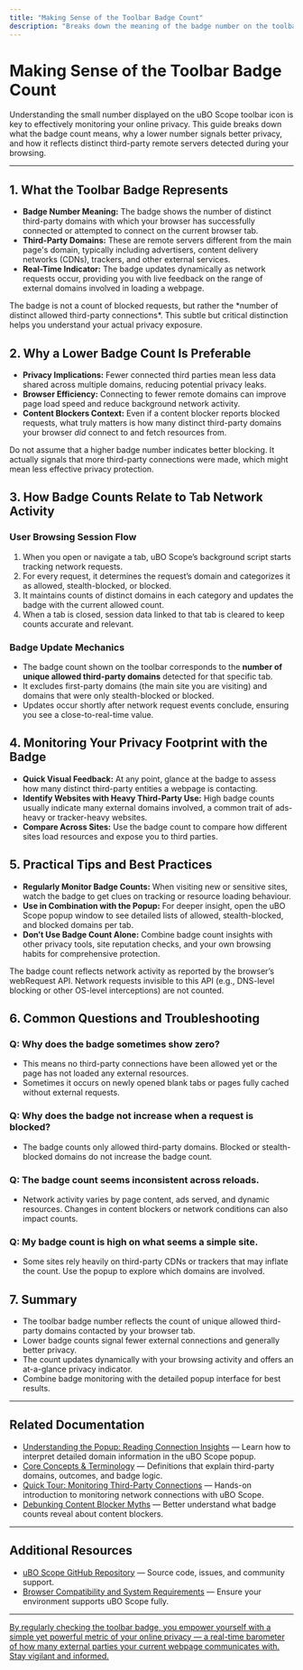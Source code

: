 ```yaml
---
title: "Making Sense of the Toolbar Badge Count"
description: "Breaks down the meaning of the badge number on the toolbar icon, explains why a lower number is preferable, and how badge updates relate to detected third-party servers. Empowers users to monitor their own privacy footprint in real time."
---
```


# Making Sense of the Toolbar Badge Count

Understanding the small number displayed on the uBO Scope toolbar icon is key to effectively monitoring your online privacy. This guide breaks down what the badge count means, why a lower number signals better privacy, and how it reflects distinct third-party remote servers detected during your browsing.

---

## 1. What the Toolbar Badge Represents

- **Badge Number Meaning:** The badge shows the number of distinct third-party domains with which your browser has successfully connected or attempted to connect on the current browser tab.
- **Third-Party Domains:** These are remote servers different from the main page's domain, typically including advertisers, content delivery networks (CDNs), trackers, and other external services.
- **Real-Time Indicator:** The badge updates dynamically as network requests occur, providing you with live feedback on the range of external domains involved in loading a webpage.

<Tip>
The badge is not a count of blocked requests, but rather the *number of distinct allowed third-party connections*. This subtle but critical distinction helps you understand your actual privacy exposure.
</Tip>

## 2. Why a Lower Badge Count Is Preferable

- **Privacy Implications:** Fewer connected third parties mean less data shared across multiple domains, reducing potential privacy leaks.
- **Browser Efficiency:** Connecting to fewer remote domains can improve page load speed and reduce background network activity.
- **Content Blockers Context:** Even if a content blocker reports blocked requests, what truly matters is how many distinct third-party domains your browser *did* connect to and fetch resources from.

<Warning>
Do not assume that a higher badge number indicates better blocking. It actually signals that more third-party connections were made, which might mean less effective privacy protection.
</Warning>

## 3. How Badge Counts Relate to Tab Network Activity

### User Browsing Session Flow

1. When you open or navigate a tab, uBO Scope’s background script starts tracking network requests.
2. For every request, it determines the request’s domain and categorizes it as allowed, stealth-blocked, or blocked.
3. It maintains counts of distinct domains in each category and updates the badge with the current allowed count.
4. When a tab is closed, session data linked to that tab is cleared to keep counts accurate and relevant.

### Badge Update Mechanics

- The badge count shown on the toolbar corresponds to the **number of unique allowed third-party domains** detected for that specific tab.
- It excludes first-party domains (the main site you are visiting) and domains that were only stealth-blocked or blocked.
- Updates occur shortly after network request events conclude, ensuring you see a close-to-real-time value.

## 4. Monitoring Your Privacy Footprint with the Badge

- **Quick Visual Feedback:** At any point, glance at the badge to assess how many distinct third-party entities a webpage is contacting.
- **Identify Websites with Heavy Third-Party Use:** High badge counts usually indicate many external domains involved, a common trait of ads-heavy or tracker-heavy websites.
- **Compare Across Sites:** Use the badge count to compare how different sites load resources and expose you to third parties.

## 5. Practical Tips and Best Practices

- **Regularly Monitor Badge Counts:** When visiting new or sensitive sites, watch the badge to get clues on tracking or resource loading behaviour.
- **Use in Combination with the Popup:** For deeper insight, open the uBO Scope popup window to see detailed lists of allowed, stealth-blocked, and blocked domains per tab.
- **Don’t Use Badge Count Alone:** Combine badge count insights with other privacy tools, site reputation checks, and your own browsing habits for comprehensive protection.

<Note>
The badge count reflects network activity as reported by the browser’s webRequest API. Network requests invisible to this API (e.g., DNS-level blocking or other OS-level interceptions) are not counted.
</Note>

## 6. Common Questions and Troubleshooting

### Q: Why does the badge sometimes show zero?
- This means no third-party connections have been allowed yet or the page has not loaded any external resources.
- Sometimes it occurs on newly opened blank tabs or pages fully cached without external requests.

### Q: Why does the badge not increase when a request is blocked?
- The badge counts only allowed third-party domains. Blocked or stealth-blocked domains do not increase the badge count.

### Q: The badge count seems inconsistent across reloads.
- Network activity varies by page content, ads served, and dynamic resources. Changes in content blockers or network conditions can also impact counts.

### Q: My badge count is high on what seems a simple site.
- Some sites rely heavily on third-party CDNs or trackers that may inflate the count. Use the popup to explore which domains are involved.

## 7. Summary

- The toolbar badge number reflects the count of unique allowed third-party domains contacted by your browser tab.
- Lower badge counts signal fewer external connections and generally better privacy.
- The count updates dynamically with your browsing activity and offers an at-a-glance privacy indicator.
- Combine badge monitoring with the detailed popup interface for best results.

---

## Related Documentation

- [Understanding the Popup: Reading Connection Insights](https://docs.example.com/guides/core-workflows/understanding-the-popup) — Learn how to interpret detailed domain information in the uBO Scope popup.
- [Core Concepts & Terminology](https://docs.example.com/overview/product-architecture/core-concepts-terminology) — Definitions that explain third-party domains, outcomes, and badge logic.
- [Quick Tour: Monitoring Third-Party Connections](https://docs.example.com/getting-started/core-usage-and-setup/quick-usage-tour) — Hands-on introduction to monitoring network connections with uBO Scope.
- [Debunking Content Blocker Myths](https://docs.example.com/guides/usage-patterns/debunking-blocker-myths) — Better understand what badge counts reveal about content blockers.

---

## Additional Resources

- [uBO Scope GitHub Repository](https://github.com/gorhill/uBO-Scope) — Source code, issues, and community support.
- [Browser Compatibility and System Requirements](https://docs.example.com/getting-started/installation-basics/system-requirements) — Ensure your environment supports uBO Scope fully.


---

<u>By regularly checking the toolbar badge, you empower yourself with a simple yet powerful metric of your online privacy — a real-time barometer of how many external parties your current webpage communicates with. Stay vigilant and informed.</u>

